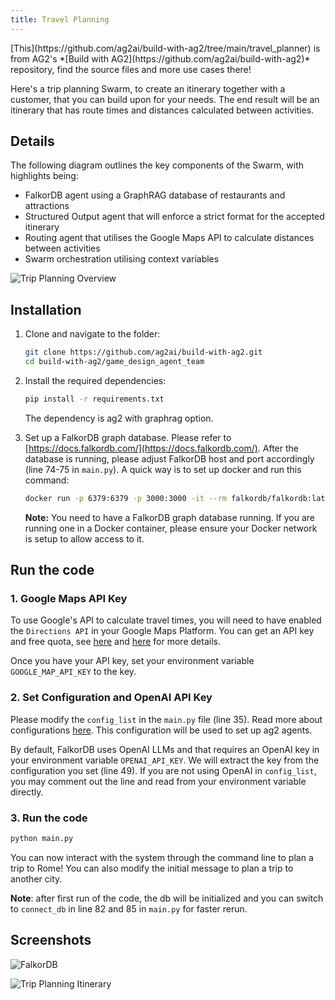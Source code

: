 ```yaml
---
title: Travel Planning
---
```


<Tip>
[This](https://github.com/ag2ai/build-with-ag2/tree/main/travel_planner) is from AG2's *[Build with AG2](https://github.com/ag2ai/build-with-ag2)* repository, find the source files and more use cases there!
</Tip>

Here's a trip planning Swarm, to create an itinerary together with a customer, that you can build upon for your needs. The end result will be an itinerary that has route times and distances calculated between activities.

## Details

The following diagram outlines the key components of the Swarm, with highlights being:

- FalkorDB agent using a GraphRAG database of restaurants and attractions
- Structured Output agent that will enforce a strict format for the accepted itinerary
- Routing agent that utilises the Google Maps API to calculate distances between activities
- Swarm orchestration utilising context variables

![Trip Planning Overview](./assets/travel-planning-overview.png)

## Installation
1. Clone and navigate to the folder:
    ```bash
    git clone https://github.com/ag2ai/build-with-ag2.git
    cd build-with-ag2/game_design_agent_team
    ```
2. Install the required dependencies:
    ```bash
    pip install -r requirements.txt
    ```
    The dependency is ag2 with graphrag option.

3. Set up a FalkorDB graph database. Please refer to [https://docs.falkordb.com/](https://docs.falkordb.com/). After the database is running, please adjust FalkorDB host and port accordingly (line 74-75 in `main.py`). A quick way is to set up docker and run this command:

    ```bash
    docker run -p 6379:6379 -p 3000:3000 -it --rm falkordb/falkordb:latest
    ```
    **Note:** You need to have a FalkorDB graph database running. If you are running one in a Docker container, please ensure your Docker network is setup to allow access to it.




## Run the code

### 1. Google Maps API Key

To use Google's API to calculate travel times, you will need to have enabled the `Directions API` in your Google Maps Platform. You can get an API key and free quota, see [here](https://developers.google.com/maps/documentation/directions/overview) and [here](https://developers.google.com/maps/get-started) for more details.

Once you have your API key, set your environment variable `GOOGLE_MAP_API_KEY` to the key.

### 2. Set Configuration and OpenAI API Key

Please modify the `config_list` in the `main.py` file (line 35). Read more about configurations [here](/docs/user-guide/advanced-concepts/llm-configuration-deep-dive). This configuration will be used to set up ag2 agents.

By default, FalkorDB uses OpenAI LLMs and that requires an OpenAI key in your environment variable `OPENAI_API_KEY`. We will extract the key from the configuration you set (line 49). If you are not using OpenAI in `config_list`, you may comment out the line and read from your environment variable directly.


### 3. Run the code
```bash
python main.py
```

You can now interact with the system through the command line to plan a trip to Rome! You can also modify the initial message to plan a trip to another city.

**Note**: after first run of the code, the db will be initialized and you can switch to `connect_db` in line 82 and 85 in `main.py` for faster rerun.

## Screenshots

![FalkorDB](./assets/travel-planning-falkordb.png)

![Trip Planning Itinerary](./assets/travel-planning-itinerary.png)
